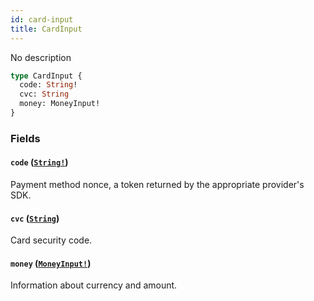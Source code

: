 ```yaml
---
id: card-input
title: CardInput
---
```


No description

```graphql
type CardInput {
  code: String!
  cvc: String
  money: MoneyInput!
}
```

### Fields

#### `code` ([`String!`](../../../developer/api-reference/scalars/string))

Payment method nonce, a token returned by the appropriate provider's SDK.

#### `cvc` ([`String`](../../../developer/api-reference/scalars/string))

Card security code.

#### `money` ([`MoneyInput!`](../../../developer/api-reference/inputs/money-input))

Information about currency and amount.
